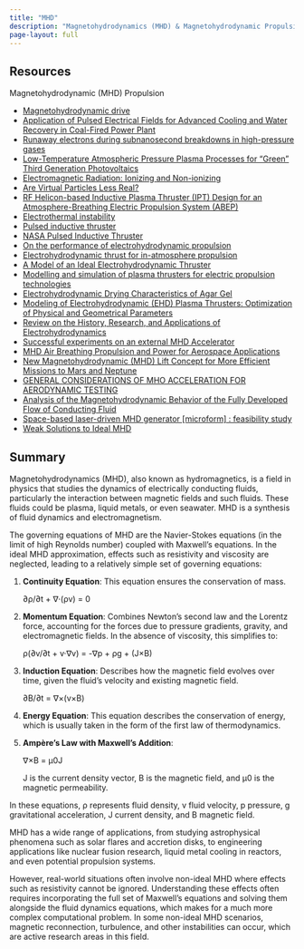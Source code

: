 ```yaml
---
title: "MHD"
description: "Magnetohydrodynamics (MHD) & Magnetohydrodynamic Propulsion"
page-layout: full
---
```


## Resources

Magnetohydrodynamic (MHD) Propulsion

- [Magnetohydrodynamic drive](https://en.wikipedia.org/wiki/Magnetohydrodynamic_drive)
- [Application of Pulsed Electrical Fields for Advanced Cooling and Water Recovery in Coal-Fired Power Plant](https://www.researchgate.net/publication/255215568_Application_of_Pulsed_Electrical_Fields_for_Advanced_Cooling_and_Water_Recovery_in_Coal-Fired_Power_Plant)
- [Runaway electrons during subnanosecond breakdowns in high-pressure gases](https://www.researchgate.net/publication/309215727_Runaway_electrons_during_subnanosecond_breakdowns_in_high-pressure_gases)
- [Low-Temperature Atmospheric Pressure Plasma Processes for “Green” Third Generation Photovoltaics](https://www.researchgate.net/publication/290955747_Low-Temperature_Atmospheric_Pressure_Plasma_Processes_for_Green_Third_Generation_Photovoltaics)
- [Electromagnetic Radiation: Ionizing and Non-ionizing](https://remm.hhs.gov/radiationspectrum.htm)
- [Are Virtual Particles Less Real?](http://philsci-archive.pitt.edu/15858/1/Jaeger%20Are%20Virtual%20Particles%20Less%20Real_%20entropy-21-00141-v3.pdf)
- [RF Helicon-based Inductive Plasma Thruster (IPT) Design for an Atmosphere-Breathing Electric Propulsion System (ABEP)](https://arxiv.org/pdf/2007.06397.pdf)
- [Electrothermal instability](https://en.wikipedia.org/wiki/Electrothermal_instability)
- [Pulsed inductive thruster](https://en.wikipedia.org/wiki/Pulsed_inductive_thruster)
- [NASA Pulsed Inductive Thruster](https://ntrs.nasa.gov/api/citations/19930023164/downloads/19930023164.pdf)
- [On the performance of electrohydrodynamic propulsion](https://royalsocietypublishing.org/doi/abs/10.1098/rspa.2012.0623)
- [Electrohydrodynamic thrust for in-atmosphere propulsion](https://hal.science/hal-01660600/document)
- [A Model of an Ideal Electrohydrodynamic Thruster](https://www.researchgate.net/publication/235189622_A_Model_of_an_Ideal_Electrohydrodynamic_Thruster)
- [Modelling and simulation of plasma thrusters for electric propulsion technologies](https://www.researchgate.net/publication/325286116_Modelling_and_simulation_of_plasma_thrusters_for_electric_propulsion_technologies)
- [Electrohydrodynamic Drying Characteristics of Agar Gel](https://www.jstage.jst.go.jp/article/fstr/5/2/5_2_132/_pdf/-char/ja)
- [Modeling of Electrohydrodynamic (EHD) Plasma Thrusters: Optimization of Physical and Geometrical Parameters](https://www.mdpi.com/2076-3417/12/3/1637/htm)
- [Review on the History, Research, and Applications of Electrohydrodynamics](https://ieeexplore.ieee.org/document/6714477)
- [Successful experiments on an external MHD Accelerator](https://www.jp-petit.org/science/2013/Princeton_2013.pdf)
- [MHD Air Breathing Propulsion and Power for Aerospace Applications](https://www.dia.mil/FOIA/FOIA-Electronic-Reading-Room/FileId/170038/)
- [New Magnetohydrodynamic (MHD) Lift Concept for More Efficient Missions to Mars and Neptune](https://ntrs.nasa.gov/api/citations/20210024776/downloads/AIAA%20SciTech%20Paper%20New%20MHD%20Lift_Control%20ID%203582166%20ver2021-12-02.pdf)
- [GENERAL CONSIDERATIONS OF MHO ACCELERATION FOR AERODYNAMIC TESTING](https://apps.dtic.mil/sti/pdfs/AD0453419.pdf)
- [Analysis of the Magnetohydrodynamic Behavior of the Fully Developed Flow of Conducting Fluid](https://www.mdpi.com/1996-1073/14/9/2463)
- [Space-based laser-driven MHD generator [microform] : feasibility study](https://searchworks.stanford.edu/view/3069472)
- [Weak Solutions to Ideal MHD](https://www.ias.edu/sites/default/files/MHD-IASfinal.pdf)


## Summary

Magnetohydrodynamics (MHD), also known as hydromagnetics, is a field in physics that studies the dynamics of electrically conducting fluids, particularly the interaction between magnetic fields and such fluids. These fluids could be plasma, liquid metals, or even seawater. MHD is a synthesis of fluid dynamics and electromagnetism.

The governing equations of MHD are the Navier-Stokes equations (in the limit of high Reynolds number) coupled with Maxwell's equations. In the ideal MHD approximation, effects such as resistivity and viscosity are neglected, leading to a relatively simple set of governing equations:

1. **Continuity Equation**: This equation ensures the conservation of mass.
   
   ∂ρ/∂t + ∇·(ρv) = 0

2. **Momentum Equation**: Combines Newton's second law and the Lorentz force, accounting for the forces due to pressure gradients, gravity, and electromagnetic fields. In the absence of viscosity, this simplifies to:
   
   ρ(∂v/∂t + v·∇v) = -∇p + ρg + (J×B)

3. **Induction Equation**: Describes how the magnetic field evolves over time, given the fluid's velocity and existing magnetic field.
   
   ∂B/∂t = ∇×(v×B)

4. **Energy Equation**: This equation describes the conservation of energy, which is usually taken in the form of the first law of thermodynamics.

5. **Ampère's Law with Maxwell's Addition**: 
   
   ∇×B = μ0J

   J is the current density vector, B is the magnetic field, and μ0 is the magnetic permeability.

In these equations, ρ represents fluid density, v fluid velocity, p pressure, g gravitational acceleration, J current density, and B magnetic field.

MHD has a wide range of applications, from studying astrophysical phenomena such as solar flares and accretion disks, to engineering applications like nuclear fusion research, liquid metal cooling in reactors, and even potential propulsion systems.

However, real-world situations often involve non-ideal MHD where effects such as resistivity cannot be ignored. Understanding these effects often requires incorporating the full set of Maxwell's equations and solving them alongside the fluid dynamics equations, which makes for a much more complex computational problem. In some non-ideal MHD scenarios, magnetic reconnection, turbulence, and other instabilities can occur, which are active research areas in this field.